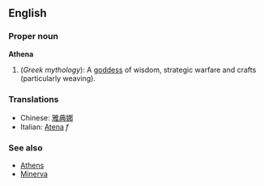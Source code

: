 ==English==

===Proper noun===
'''Athena'''
{{wikipedia}}
# (''Greek mythology''): A [[goddess]] of wisdom, strategic warfare and crafts (particularly weaving).

===Translations===
*Chinese: [[雅典娜]]
*Italian: [[Atena]] ''f''

===See also===
*[[Athens]]
*[[Minerva]]